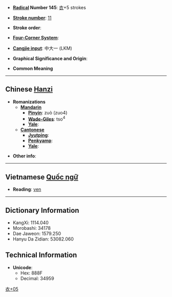 * '''[[Wiktionary:Chinese radical index| Radical]] Number 145''': [[Wiktionary:Chinese radical index 衣|衣]]+5 strokes

* '''[[Wiktionary:Chinese total strokes index|Stroke number]]''': [[Wiktionary:Chinese total strokes index 11|11]]

* '''Stroke order''': 

* '''[[Wiktionary:Chinese four corner index|Four-Corner System]]''': 

* '''[[Wiktionary:Chinese Cangjie index|Cangjie input]]''': 中大一 (LKM)

* '''Graphical Significance and Origin''': 

* '''Common Meaning''' [[Category:CJKV Character articles lacking a common meaning|衣+05]]

----

== Chinese [[Hanzi]] ==

* '''Romanizations'''
** '''[[Mandarin]]'''
*** '''[[Pinyin]]''': zuò (zuo4)
*** '''[[Wade-Giles]]''': tso<sup>4</sup>
*** '''[[Yale]]''': 
** '''[[Cantonese]]'''
*** '''[[Jyutping]]''':
*** '''[[Penkyamp]]''': 
*** '''[[Yale]]''': 

* '''Other info''': 

----

== Vietnamese [[Quốc ngữ]] ==

* '''Reading''': [[ven]]

----

== Dictionary Information ==

* KangXi: 1114.040
* Morobashi: 34178
* Dae Jaweon: 1579.250
* Hanyu Da Zidian: 53082.060

== Technical Information ==

* '''Unicode''':
** Hex: 888F
** Decimal: 34959